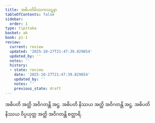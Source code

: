 ```yaml
---
title: အဓိပတိမိဿကဃဋနာ
tableOfContents: false
sidebar:
  order: 1
type: tipitaka
basket: ab
book: p1-1
review:
  current: review
  updated: '2025-10-27T21:47:39.829854'
  updated_by: ''
  notes: ''
  history:
  - state: review
    date: '2025-10-27T21:47:39.829854'
    updated_by: ''
    notes: ''
    previous_state: draft
---
```



<ReviewStatus review={frontmatter.review} showDetails={true} />

<HypothesisAnnotation frontmatter={frontmatter} />

<DynamicBreadcrumb />

<Division number="311" book="p1-1" e="ch" v="36" p="96">

<Paragraph number="1020" book="p1-1">
အဓိပတိ အတ္ထိ အဝိဂတန္တိ အဋ္ဌ. အဓိပတိ နိဿယ အတ္ထိ အဝိဂတန္တိ အဋ္ဌ. အဓိပတိ နိဿယ ဝိပ္ပယုတ္တ အတ္ထိ အဝိဂတန္တိ စတ္တာရိ.
</Paragraph>
</Division>